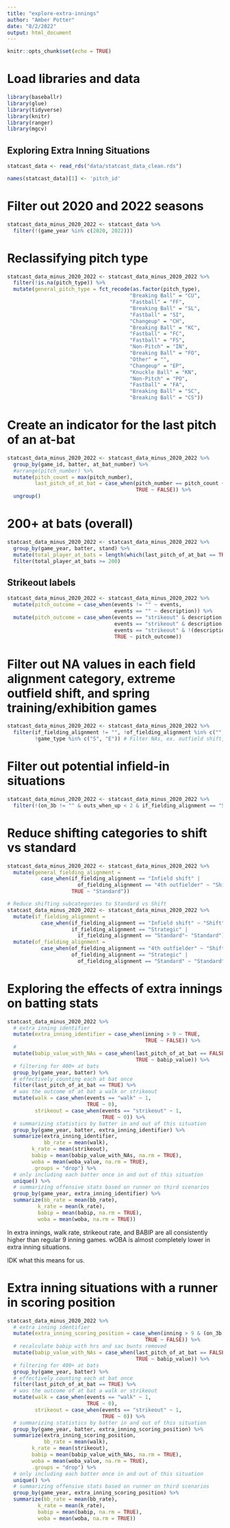 ```yaml
---
title: "explore-extra-innings"
author: "Amber Potter"
date: "8/2/2022"
output: html_document
---
```


```r
knitr::opts_chunk$set(echo = TRUE)
```


# Load libraries and data

```r
library(baseballr)
library(glue)
library(tidyverse)
library(knitr)
library(ranger)
library(mgcv)
```

## Exploring Extra Inning Situations

```r
statcast_data <- read_rds("data/statcast_data_clean.rds")

names(statcast_data)[1] <- 'pitch_id'
```

# Filter out 2020 and 2022 seasons
 
```r
statcast_data_minus_2020_2022 <- statcast_data %>%
  filter(!(game_year %in% c(2020, 2022)))
```


# Reclassifying pitch type

```r
statcast_data_minus_2020_2022 <- statcast_data_minus_2020_2022 %>%
  filter(!is.na(pitch_type)) %>%
  mutate(general_pitch_type = fct_recode(as.factor(pitch_type),
                                        "Breaking Ball" = "CU",
                                        "Fastball" = "FF",
                                        "Breaking Ball" = "SL",
                                        "Fastball" = "SI",
                                        "Changeup" = "CH",
                                        "Breaking Ball" = "KC",
                                        "Fastball" = "FC",
                                        "Fastball" = "FS",
                                        "Non-Pitch" = "IN",
                                        "Breaking Ball" = "FO",
                                        "Other" = "",
                                        "Changeup" = "EP",
                                        "Knuckle Ball" = "KN",
                                        "Non-Pitch" = "PO",
                                        "Fastball" = "FA",
                                        "Breaking Ball" = "SC",
                                        "Breaking Ball" = "CS"))
```

# Create an indicator for the last pitch of an at-bat

```r
statcast_data_minus_2020_2022 <- statcast_data_minus_2020_2022 %>%
  group_by(game_id, batter, at_bat_number) %>%
  #arrange(pitch_number) %>%
  mutate(pitch_count = max(pitch_number),
         last_pitch_of_at_bat = case_when(pitch_number == pitch_count ~ TRUE,
                                          TRUE ~ FALSE)) %>%
  ungroup()
```

# 200+ at bats (overall)

```r
statcast_data_minus_2020_2022 <- statcast_data_minus_2020_2022 %>%
  group_by(game_year, batter, stand) %>%
  mutate(total_player_at_bats = length(which(last_pitch_of_at_bat == TRUE))) %>%
  filter(total_player_at_bats >= 200)
```

## Strikeout labels

```r
statcast_data_minus_2020_2022 <- statcast_data_minus_2020_2022 %>%
  mutate(pitch_outcome = case_when(events != "" ~ events,
                                   events == "" ~ description)) %>%
  mutate(pitch_outcome = case_when(events == "strikeout" & description == "swinging_strike" ~ "strikeout_swinging",
                                   events == "strikeout" & description == "called_strike" ~ "strikeout_called",
                                   events == "strikeout" & !(description %in% c("swinging_strike", "called_strike")) ~ paste0("strikeout_other"),
                                   TRUE ~ pitch_outcome))
```


# Filter out NA values in each field alignment category, extreme outfield shift, and spring training/exhibition games

```r
statcast_data_minus_2020_2022 <- statcast_data_minus_2020_2022 %>%
  filter(if_fielding_alignment != "", !of_fielding_alignment %in% c("", "Extreme outfield shift"), 
         !game_type %in% c("S", "E")) # Filter NAs, ex. outfield shift, and ST/E games
```

# Filter out potential infield-in situations

```r
statcast_data_minus_2020_2022 <- statcast_data_minus_2020_2022 %>%
  filter(!(on_3b != "" & outs_when_up < 2 & if_fielding_alignment == "Shift"))
```


# Reduce shifting categories to shift vs standard

```r
statcast_data_minus_2020_2022 <- statcast_data_minus_2020_2022 %>%
  mutate(general_fielding_alignment = 
           case_when(if_fielding_alignment == "Infield shift" |
                       of_fielding_alignment == "4th outfielder" ~ "Shift",
                     TRUE ~ "Standard"))

# Reduce shifting subcategories to Standard vs Shift
statcast_data_minus_2020_2022 <- statcast_data_minus_2020_2022 %>%
  mutate(if_fielding_alignment = 
           case_when(if_fielding_alignment == "Infield shift" ~ "Shift",
                     if_fielding_alignment == "Strategic" |
                       if_fielding_alignment == "Standard"~ "Standard")) %>%
  mutate(of_fielding_alignment = 
           case_when(of_fielding_alignment == "4th outfielder" ~ "Shift",
                     of_fielding_alignment == "Strategic" |
                       of_fielding_alignment == "Standard" ~ "Standard"))
```



# Exploring the effects of extra innings on batting stats


```r
statcast_data_minus_2020_2022 %>%
  # extra inning identifier
  mutate(extra_inning_identifier = case_when(inning > 9 ~ TRUE,
                                             TRUE ~ FALSE)) %>%
  #
  mutate(babip_value_with_NAs = case_when(last_pitch_of_at_bat == FALSE | events == "sac_bunt_double_play" | events == "sac_bunt" | events == "home_run" | description != "hit_into_play" ~ NA_real_,
                                          TRUE ~ babip_value)) %>%
  # filtering for 400+ at bats
  group_by(game_year, batter) %>%
  # effectively counting each at bat once
  filter(last_pitch_of_at_bat == TRUE) %>%
  # was the outcome of at bat a walk or strikeout
  mutate(walk = case_when(events == "walk" ~ 1,
                          TRUE ~ 0),
         strikeout = case_when(events == "strikeout" ~ 1,
                               TRUE ~ 0)) %>%
  # summarizing statistics by batter in and out of this situation
  group_by(game_year, batter, extra_inning_identifier) %>%
  summarize(extra_inning_identifier,
            bb_rate = mean(walk),
        k_rate = mean(strikeout),
        babip = mean(babip_value_with_NAs, na.rm = TRUE),
        woba = mean(woba_value, na.rm = TRUE),
        .groups = "drop") %>%
  # only including each batter once in and out of this situation
  unique() %>%
  # summarizing offensive stats based on runner on third scenarios
  group_by(game_year, extra_inning_identifier) %>%
  summarize(bb_rate = mean(bb_rate), 
          k_rate = mean(k_rate), 
          babip = mean(babip, na.rm = TRUE), 
          woba = mean(woba, na.rm = TRUE))
```


In extra innings, walk rate, strikeout rate, and BABIP are all consistently higher than regular 9 inning games. wOBA is almost completely lower in extra inning situations.

IDK what this means for us.

# Extra inning situations with a runner in scoring position

```r
statcast_data_minus_2020_2022 %>%
  # extra inning identifier
  mutate(extra_inning_scoring_position = case_when(inning > 9 & (on_3b != "" | on_2b != "") &  outs_when_up < 2~ TRUE,
                                             TRUE ~ FALSE)) %>%
  # recalculate babip with hrs and sac bunts removed
  mutate(babip_value_with_NAs = case_when(last_pitch_of_at_bat == FALSE | events == "sac_bunt_double_play" | events == "sac_bunt" | events == "home_run" | description != "hit_into_play" ~ NA_real_,
                                          TRUE ~ babip_value)) %>%
  # filtering for 400+ at bats
  group_by(game_year, batter) %>%
  # effectively counting each at bat once
  filter(last_pitch_of_at_bat == TRUE) %>%
  # was the outcome of at bat a walk or strikeout
  mutate(walk = case_when(events == "walk" ~ 1,
                          TRUE ~ 0),
         strikeout = case_when(events == "strikeout" ~ 1,
                               TRUE ~ 0)) %>%
  # summarizing statistics by batter in and out of this situation
  group_by(game_year, batter, extra_inning_scoring_position) %>%
  summarize(extra_inning_scoring_position,
            bb_rate = mean(walk),
        k_rate = mean(strikeout),
        babip = mean(babip_value_with_NAs, na.rm = TRUE),
        woba = mean(woba_value, na.rm = TRUE),
        .groups = "drop") %>%
  # only including each batter once in and out of this situation
  unique() %>%
  # summarizing offensive stats based on runner on third scenarios
  group_by(game_year, extra_inning_scoring_position) %>%
  summarize(bb_rate = mean(bb_rate), 
          k_rate = mean(k_rate), 
          babip = mean(babip, na.rm = TRUE), 
          woba = mean(woba, na.rm = TRUE))
```


















